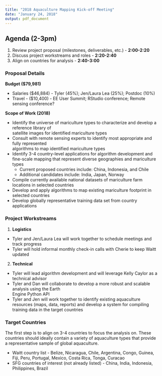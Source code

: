 ```yaml
---
title: "2018 Aquaculture Mapping Kick-off Meeting"
date: "January 24, 2018"
output: pdf_document
---
```


## Agenda (2-3pm)
1. Review project proposal (milestones, deliverables, etc.) - **2:00-2:20**
2. Discuss project workstreams and roles - **2:20-2:40**
3. Align on countries for analysis - **2:40-3:00**

### Proposal Details

**Budget ($79,981)**  

+ Salaries ($46,884) - Tyler (45%); Jen/Laura Lea (25%); Postdoc (10%)
+ Travel - ($10,400) - EE User Summit; RStudio conference; Remote sensing conference?

**Scope of Work (2018)**  

+ Identify the universe of mariculture types to characterize and develop a reference library of   
    satellite images for identified mariculture types
+ Consult with remote sensing experts to identify most appropriate and fully represented          
      algorithms to map identified mariculture types
+ Identify 3-4 country-level applications for algorithm development and fine-scale mapping that         represent diverse geographies and mariculture types
    + Current proposed countries include: China, Indonesia, and Chile
    + Additional candidates include: India, Japan, Norway
+ Compile currently available national datasets of mariculture farm locations in selected 
      countries
+ Develop and apply algorithms to map existing mariculture footprint in selected countries
+ Develop globally representative training data set from country applications  

### Project Workstreams

1. **Logistics**
  + Tyler and Jen/Laura Lea will work together to schedule meetings and track progress 
  + Tyler will hold informal monthly check-in calls with Cherie to keep Waitt updated

2. **Technical** 
  + Tyler will lead algorithm development and will leverage Kelly Caylor as a technical advisor 
  + Tyler and Dan will collaborate to develop a more robust and scalable analysis using the Earth     
    Engine Python API 
  + Tyler and Jen will work together to identify existing aquaculture resources (maps, data, reports)     and develop a system for compiling training data in the target countries
  
### Target Countries
The first step is to align on 3-4 countries to focus the analysis on. These countries should ideally contain a variety of aquaculture types that provide a representative sample of global aquaculture. 

+ Waitt country list - Belize, Nicaragua, Chile, Argentina, Congo, Guinea, Fiji, Peru, Portugal, Mexico, Costa Rica, Tonga, Curacao
+ SFG countries of interest (not already listed) - China, India, Indonesia, Philippines, Brazil
  

